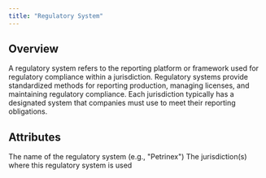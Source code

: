 ```yaml
---
title: "Regulatory System"
---
```


## Overview

A regulatory system refers to the reporting platform or framework used for regulatory compliance within a jurisdiction. Regulatory systems provide standardized methods for reporting production, managing licenses, and maintaining regulatory compliance. Each jurisdiction typically has a designated system that companies must use to meet their reporting obligations.

## Attributes

<ResponseField name="name" required>
  The name of the regulatory system (e.g., "Petrinex")
</ResponseField>

<ResponseField name="jurisdiction" required>
  The jurisdiction(s) where this regulatory system is used
</ResponseField>
